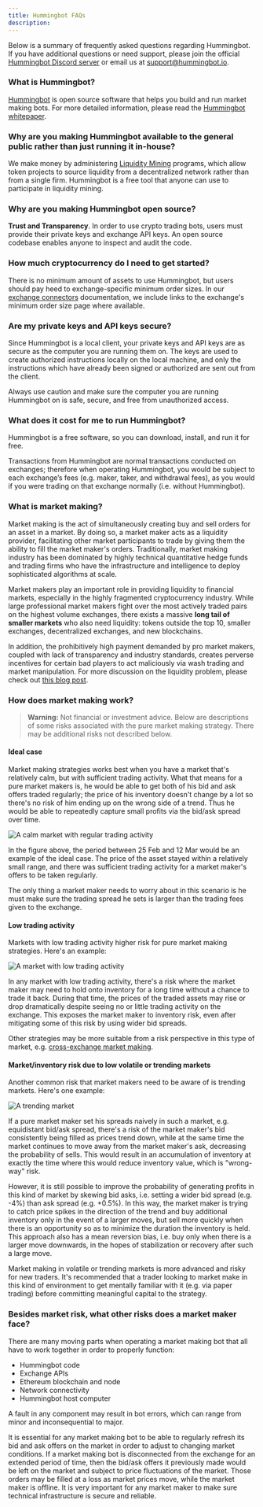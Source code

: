 ```yaml
---
title: Hummingbot FAQs
description:
---
```


Below is a summary of frequently asked questions regarding Hummingbot. If you have additional questions or need support, please join the official [Hummingbot Discord server](https://discord.hummingbot.io) or email us at [support@hummingbot.io](mailto:support@hummingbot.io).

### What is Hummingbot?

[Hummingbot](http://hummingbot.io) is open source software that helps you build and run market making bots. For more detailed information, please read the [Hummingbot whitepaper](https://www.hummingbot.io/hummingbot.pdf).

### Why are you making Hummingbot available to the general public rather than just running it in-house?

We make money by administering [Liquidity Mining](/intro/liquidity-mining) programs, which allow token projects to source liquidity from a decentralized network rather than from a single firm. Hummingbot is a free tool that anyone can use to participate in liquidity mining.

### Why are you making Hummingbot open source?

**Trust and Transparency**. In order to use crypto trading bots, users must provide their private keys and exchange API keys. An open source codebase enables anyone to inspect and audit the code.

### How much cryptocurrency do I need to get started?

There is no minimum amount of assets to use Hummingbot, but users should pay heed to exchange-specific minimum order sizes. In our [exchange connectors](/connectors/overview) documentation, we include links to the exchange's minimum order size page where available.

### Are my private keys and API keys secure?

Since Hummingbot is a local client, your private keys and API keys are as secure as the computer you are running them on. The keys are used to create authorized instructions locally on the local machine, and only the instructions which have already been signed or authorized are sent out from the client.

Always use caution and make sure the computer you are running Hummingbot on is safe, secure, and free from unauthorized access.

### What does it cost for me to run Hummingbot?

Hummingbot is a free software, so you can download, install, and run it for free.

Transactions from Hummingbot are normal transactions conducted on exchanges; therefore when operating Hummingbot, you would be subject to each exchange’s fees (e.g. maker, taker, and withdrawal fees), as you would if you were trading on that exchange normally (i.e. without Hummingbot).

### What is market making?

Market making is the act of simultaneously creating buy and sell orders for an asset in a market. By doing so, a market maker acts as a liquidity provider, facilitating other market participants to trade by giving them the ability to fill the market maker's orders. Traditionally, market making industry has been dominated by highly technical quantitative hedge funds and trading firms who have the infrastructure and intelligence to deploy sophisticated algorithms at scale.

Market makers play an important role in providing liquidity to financial markets, especially in the highly fragmented cryptocurrency industry. While large professional market makers fight over the most actively traded pairs on the highest volume exchanges, there exists a massive **long tail of smaller markets** who also need liquidity: tokens outside the top 10, smaller exchanges, decentralized exchanges, and new blockchains.

In addition, the prohibitively high payment demanded by pro market makers, coupled with lack of transparency and industry standards, creates perverse incentives for certain bad players to act maliciously via wash trading and market manipulation. For more discussion on the liquidity problem, please check out [this blog post](https://www.hummingbot.io/blog/2019-01-thin-crust-of-liquidity/).

### How does market making work?

> **Warning:** Not financial or investment advice. Below are descriptions of some risks associated with the pure market making strategy. There may be additional risks not described below.

#### Ideal case

Market making strategies works best when you have a market that's relatively calm, but with sufficient trading activity. What that means for a pure market makers is, he would be able to get both of his bid and ask offers traded regularly; the price of his inventory doesn't change by a lot so there's no risk of him ending up on the wrong side of a trend. Thus he would be able to repeatedly capture small profits via the bid/ask spread over time.

![A calm market with regular trading activity](/img/pure-mm-calm.png)

In the figure above, the period between 25 Feb and 12 Mar would be an example of the ideal case. The price of the asset stayed within a relatively small range, and there was sufficient trading activity for a market maker's offers to be taken regularly.

The only thing a market maker needs to worry about in this scenario is he must make sure the trading spread he sets is larger than the trading fees given to the exchange.

#### Low trading activity

Markets with low trading activity higher risk for pure market making strategies. Here's an example:

![A market with low trading activity](/img/pure-mm-low-volume.png)

In any market with low trading activity, there's a risk where the market maker may need to hold onto inventory for a long time without a chance to trade it back. During that time, the prices of the traded assets may rise or drop dramatically despite seeing no or little trading activity on the exchange. This exposes the market maker to inventory risk, even after mitigating some of this risk by using wider bid spreads.

Other strategies may be more suitable from a risk perspective in this type of market, e.g. [cross-exchange market making](/strategies/cross-exchange-market-making).

#### Market/inventory risk due to low volatile or trending markets

Another common risk that market makers need to be aware of is trending markets. Here's one example:

![A trending market](/img/pure-mm-trending.png)

If a pure market maker set his spreads naively in such a market, e.g. equidistant bid/ask spread, there's a risk of the market maker's bid consistently being filled as prices trend down, while at the same time the market continues to move away from the market maker's ask, decreasing the probability of sells. This would result in an accumulation of inventory at exactly the time where this would reduce inventory value, which is "wrong-way" risk.

However, it is still possible to improve the probability of generating profits in this kind of market by skewing bid asks, i.e. setting a wider bid spread (e.g. -4%) than ask spread (e.g. +0.5%). In this way, the market maker is trying to catch price spikes in the direction of the trend and buy additional inventory only in the event of a larger moves, but sell more quickly when there is an opportunity so as to minimize the duration the inventory is held. This approach also has a mean reversion bias, i.e. buy only when there is a larger move downwards, in the hopes of stabilization or recovery after such a large move.

Market making in volatile or trending markets is more advanced and risky for new traders. It's recommended that a trader looking to market make in this kind of environment to get mentally familiar with it (e.g. via paper trading) before committing meaningful capital to the strategy.

### Besides market risk, what other risks does a market maker face?

There are many moving parts when operating a market making bot that all have to work together in order to properly function:

- Hummingbot code
- Exchange APIs
- Ethereum blockchain and node
- Network connectivity
- Hummingbot host computer

A fault in any component may result in bot errors, which can range from minor and inconsequential to major.

It is essential for any market making bot to be able to regularly refresh its bid and ask offers on the market in order to adjust to changing market conditions. If a market making bot is disconnected from the exchange for an extended period of time, then the bid/ask offers it previously made would be left on the market and subject to price fluctuations of the market. Those orders may be filled at a loss as market prices move, while the market maker is offline. It is very important for any market maker to make sure technical infrastructure is secure and reliable.
